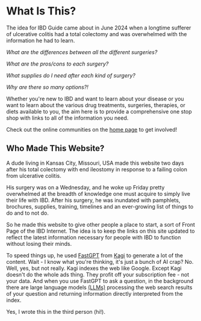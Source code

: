 
# What Is This?

The idea for IBD Guide came about in June 2024 when a longtime sufferer of ulcerative colitis had a total colectomy and was overwhelmed with the information he had to learn.

_What are the differences between all the different surgeries?_

_What are the pros/cons to each surgery?_

_What supplies do I need after each kind of surgery?_

_Why are there so many options?!_

Whether you're new to IBD and want to learn about your disease or you want to learn about the various drug treatments, surgeries, therapies, or diets available to you, the aim here is to provide a comprehensive one stop shop with links to all of the information you need.

Check out the online communities on the [home page](/) to get involved!

## Who Made This Website?

A dude living in Kansas City, Missouri, USA made this website two days after his total colectomy with end ileostomy in response to a failing colon from ulcerative colitis.

His surgery was on a Wednesday, and he woke up Friday pretty overwhelmed at the breadth of knowledge one must acquire to simply live their life with IBD. After his surgery, he was inundated with pamphlets, brochures, supplies, training, timelines and an ever-growing list of things to do and to not do.

So he made this website to give other people a place to start, a sort of Front Page of the IBD Internet. The idea is to keep the links on this site updated to reflect the latest information necessary for people with IBD to function without losing their minds.

To speed things up, he used [FastGPT](https://help.kagi.com/kagi/api/fastgpt.html) from [Kagi](https://kagi.com/) to generate a lot of the content. Wait - I know what you're thinking, it's just a bunch of AI crap? No. Well, yes, but not really. Kagi indexes the web like Google. Except Kagi doesn't do the whole ads thing. They profit off your subscription fee - not your data. And when you use FastGPT to ask a question, in the background there are large language models [(LLMs)](https://en.wikipedia.org/wiki/Large_language_model) processing the web search results of your question and returning information directly interpreted from the index.

Yes, I wrote this in the third person (hi!).
